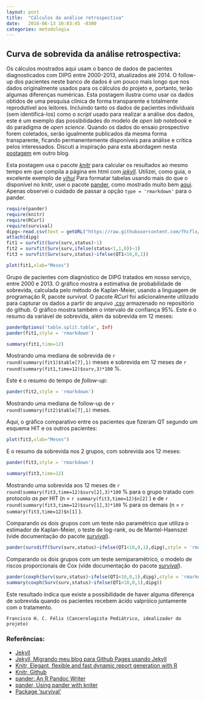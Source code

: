 ---
layout: post
title:  "Cálculos da análise retrospectiva"
date:   2016-06-13 16:03:45 -0300
categories: metodologia
---

## Curva de sobrevida da análise retrospectiva:

Os cálculos mostrados aqui usam o banco de dados de pacientes diagnosticados com DIPG entre 2000-2013, atualizados até 2014. O follow-up dos pacientes neste banco de dados é um pouco mais longo que nos dados originalmente usados para os cálculos do projeto e, portanto, terão algumas diferenças numéricas. Esta postagem ilustra como usar os dados obtidos de uma pesquisa clínica de forma transparente e totalmente reprodutível aos leitores. Incluindo tanto os dados de pacientes individuais (sem identificá-los) como o _script_ usado para realizar a análise dos dados, este é um exemplo das possibilidades do modelo de _open lab notebook_ e do paradigma de _open science_. Quando os dados do ensaio prospectivo forem coletados, serão igualmente publicados da mesma forma transparente, ficando permanentemente disponíveis para análise e crítica pelos interessados. Discuti a inspiração para esta abordagem nesta [postagem][jekyll-migrando] em outro blog.

Esta postagem usa o pacote [_knitr_][knitr] para calcular os resultados ao mesmo tempo em que compila a página em html com [_jekyll_][jekyll].
Utilizei, como guia, o excelente exemplo de [_yihui_][yihui] Para formatar tabelas usando mais do que o disponível no knitr, usei o pacote [pander][pander], como mostrado muito bem [aqui][pander-knitr]. Apenas observei o cuidado de passar a opção ```type = 'rmarkdown' ``` para o pander.

```{r warning=F, message=F}
require(pander)  
require(knitr)
require(RCurl)
require(survival)
dipg<-read.csv(text = getURL("https://raw.githubusercontent.com/fhcflx/valkyrie/gh-pages/_data/dipg.csv"))
attach(dipg)  
fit1 = survfit(Surv(surv,status)~1)  
fit2 = survfit(Surv(surv,ifelse(status<1,1,0))~1)  
fit3 = survfit(Surv(surv,status)~ifelse(QT1<10,0,1))  
```

```{r Sobrevida, fig.height=10, fig.width=12, fig.cap='Sobrevida de pacientes com DIPG'}
plot(fit1,xlab="Meses")
```

Grupo de pacientes com diagnóstico de DIPG tratados em nosso serviço, entre 2000 e 2013. O gráfico mostra a estimativa de probabilidade de sobrevida, calculada pelo método de Kaplan-Meier, usando a linguagem de programação R, pacote *survival*. O pacote *RCurl* foi adicionalmente utilizado para capturar os dados a partir do arquivo [.csv]({{ site.url }}/_data/dipg.csv) armazenado no repositório do github. O gráfico mostra também o intervalo de confiança 95%.
Este é o resumo da variável de sobrevida, além da sobrevida em 12 meses:

```{r echo=F}
panderOptions('table.split.table', Inf)
pander(fit1,style = 'rmarkdown')
```

```{r echo=F}
summary(fit1,time=12)
```

Mostrando uma mediana de sobrevida de `r round(summary(fit1)$table[7],1)` meses e sobrevida em 12 meses de `r round(summary(fit1,time=12)$surv,3)*100` %.

Este é o resumo do tempo de _follow-up_:

```{r echo=F}
pander(fit2,style = 'rmarkdown')
```

Mostrando uma mediana de follow-up de `r round(summary(fit2)$table[7],1)` meses.

Aqui, o gráfico comparativo entre os pacientes que fizeram QT segundo um esquema HIT e os outros pacientes:

```{r Sobrevida2, fig.height=10, fig.width=12, fig.cap='Sobrevida de pacientes com DIPG, divididos por tratamento'}
plot(fit3,xlab="Meses")
```

E o resumo da sobrevida nos 2 grupos, com sobrevida aos 12 meses:
```{r echo=F}
pander(fit3,style = 'rmarkdown')
```
```{r echo=F}
summary(fit3,time=12)
```

Mostrando uma sobrevida aos 12 meses de `r round(summary(fit3,time=12)$surv[2],3)*100` % para o grupo tratado com protocolo _as per_ HIT (n = `r summary(fit3,time=12)$n[2]` ) e de `r round(summary(fit3,time=12)$surv[1],3)*100` % para os demais (n = `r summary(fit3,time=12)$n[1]` ).

Comparando os dois grupos com um teste não paramétrico que utiliza o estimador de Kaplan-Meier, o teste de log-rank, ou de Mantel-Haenszel (vide documentação do pacote [_survival_][survival]).

```{r echo=F}
pander(survdiff(Surv(surv,status)~ifelse(QT1<10,0,1),dipg),style = 'rmarkdown')
```

Comparando os dois grupos com um teste semiparamétrico, o modelo de riscos proporcionais de Cox (vide documentação do pacote [_survival_][survival]).

```{r echo=F}
pander(coxph(Surv(surv,status)~ifelse(QT1<10,0,1),dipg),style = 'rmarkdown')
summary(coxph(Surv(surv,status)~ifelse(QT1<10,0,1),dipg))
```

Este resultado indica que existe a possibilidade de haver alguma diferença de sobrevida quando os pacientes recebem ácido valpróico juntamente com o tratamento.

``` Francisco H. C. Félix (Cancerologista Pediátrico, idealizador do projeto)```

### Referências:

- [Jekyll][jekyll]
- [Jekyll, Migrando meu blog para Github Pages usando Jekyll][jekyll-migrando]
- [Knitr, Elegant, flexible and fast dynamic report generation with R][knitr]
- [Knitr, Github][yihui]
- [pander: An R Pandoc Writer][pander]
- [pander, Using pander with kniter][pander-knitr]
- [Package 'survival'][survival]

[jekyll]: https://jekyllrb.com
[jekyll-migrando]: http://fhcflx.github.io/pharmakon/jekyll/update/2016/05/01/Migrando-meu-blog-para-Github-Pages-usando-Jekyll.html
[knitr]: http://yihui.name/knitr/
[yihui]: https://github.com/yihui/knitr
[pander]: http://rapporter.github.io/pander/
[pander-knitr]: http://rapporter.github.io/pander/knitr.html
[survival]: https://cran.r-project.org/web/packages/survival/survival.pdf

